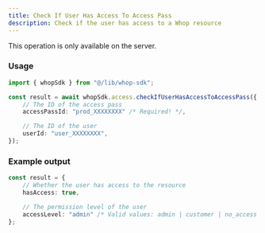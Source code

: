 ```yaml
---
title: Check If User Has Access To Access Pass
description: Check if the user has access to a Whop resource
---
```

<Note>This operation is only available on the server.</Note>
### Usage

```typescript
import { whopSdk } from "@/lib/whop-sdk";

const result = await whopSdk.access.checkIfUserHasAccessToAccessPass({
	// The ID of the access pass
	accessPassId: "prod_XXXXXXXX" /* Required! */,

	// The ID of the user
	userId: "user_XXXXXXXX",
});

```

### Example output

```typescript
const result = {
	// Whether the user has access to the resource
	hasAccess: true,

	// The permission level of the user
	accessLevel: "admin" /* Valid values: admin | customer | no_access */,
};

```
